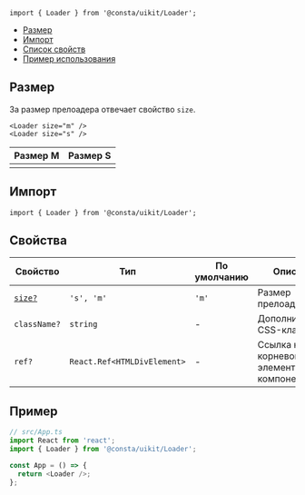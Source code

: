 
```tsx
import { Loader } from '@consta/uikit/Loader';
```

<MdxMenu>

- [Размер](#размер)
- [Импорт](#импорт)
- [Список свойств](#свойства)
- [Пример использования](#пример)

</MdxMenu>

## Размер

За размер прелоадера отвечает свойство `size`.

```tsx
<Loader size="m" />
<Loader size="s" />
```

| Размер M               | Размер S               |
| ---------------------- | ---------------------- |
| <LoaderExampleSizeM /> | <LoaderExampleSizeS /> |

## Импорт

```tsx
import { Loader } from '@consta/uikit/Loader';
```

## Свойства

| Свойство           | Тип                         | По умолчанию | Описание                                        |
| ------------------ | --------------------------- | ------------ | ----------------------------------------------- |
| [`size?`](#размер) | `'s', 'm'`                  | `'m'`        | Размер прелоадера                               |
| `className?`       | `string`                    | -            | Дополнительный CSS-класс                        |
| `ref?`             | `React.Ref<HTMLDivElement>` | -            | Ссылка на корневой DOM-элемент этого компонента |

## Пример

```ts
// src/App.ts
import React from 'react';
import { Loader } from '@consta/uikit/Loader';

const App = () => {
  return <Loader />;
};
```
